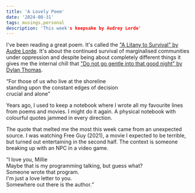 ```yaml
---
title: 'A Lovely Poem'
date: '2024-08-31'
tags: musings,personal
description: 'This week's keepsake by Audrey Lorde'
---
```


I've been reading a great poem. It's called the ["A Litany to Survival" by Audre Lorde](https://www.poetryfoundation.org/poems/147275/a-litany-for-survival). It's about the continued survival of marginalised communities under oppression and despite being about completely different things it gives me the internal chill that ["Do not go gentle into that good night" by Dylan Thomas](https://poets.org/poem/do-not-go-gentle-good-night).

<q>For those of us who live at the shoreline<br/>
standing upon the constant edges of decision<br/>
crucial and alone</q>

Years ago, I used to keep a notebook where I wrote all my favourite lines from poems and movies. I might do it again. A physical notebook with colourful quotes jammed in every direction. 

The quote that melted me the most this week came from an unexpected source. I was watching Free Guy (2021), a movie I expected to be terrible, but turned out entertaining in the second half. The context is someone breaking up with an NPC in a video game.

<q>I love you, Millie<br/>Maybe that is my programming
talking, but guess what?<br/> Someone wrote that program.<br/> I'm just a love letter to you.<br/> Somewhere out there
is the author.</q>
